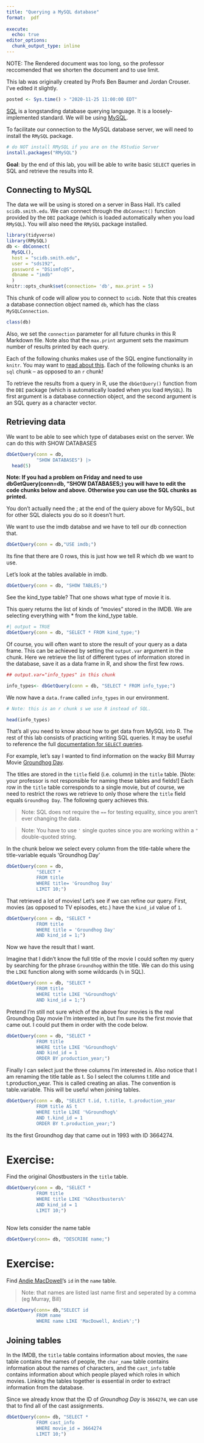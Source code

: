 ```yaml
---
title: "Querying a MySQL database"
format:  pdf
  
execute: 
  echo: true
editor_options: 
  chunk_output_type: inline
---
```


NOTE: The Rendered document was too long, so the professor reccomended that we shorten the document and to use limit. 


This lab was originally created by Profs Ben Baumer and Jordan Crouser. I've edited it slightly. 

```r
posted <- Sys.time() > "2020-11-25 11:00:00 EDT"
```

[SQL](https://en.wikipedia.org/wiki/SQL) is a longstanding database querying language. It is a loosely-implemented standard. We will be using [MySQL](https://en.wikipedia.org/wiki/MySQL).

To facilitate our connection to the MySQL database server, we will need to install the `RMySQL` package. 

```r
# do NOT install RMySQL if you are on the RStudio Server
install.packages("RMySQL")
```

**Goal**: by the end of this lab, you will be able to write basic `SELECT` queries in SQL and retrieve the results into R.

## Connecting to MySQL

The data we will be using is stored on a server in Bass Hall. It's called `scidb.smith.edu`. We can connect through the `dbConnect()` function provided by the `DBI` package (which is loaded automatically when you load `RMySQL`). You will also need the `RMySQL` package installed. 

```r
library(tidyverse)
library(RMySQL)
db <- dbConnect(
  MySQL(),
  host = "scidb.smith.edu",
  user = "sds192",
  password = "DSismfc@S",
  dbname = "imdb"
  )
knitr::opts_chunk$set(connection= 'db', max.print = 5)
```

This chunk of code will allow you to connect to `scidb`. Note that this creates a database connection object named `db`, which has the class `MySQLConnection`. 

```r
class(db)
```

Also, we set the `connection` parameter for all future chunks in this R Markdown file. Note also that the `max.print` argument sets the maximum number of results printed by each query. 

Each of the following chunks makes use of the SQL engine functionality in `knitr`. You may want to [read about this](https://bookdown.org/yihui/rmarkdown/language-engines.html#sql). Each of the following chunks is an `sql` chunk -- as opposed to an `r` chunk!

To retrieve the results from a query in R, use the `dbGetQuery()` function from the `DBI` package (which is automatically loaded when you load `RMySQL`). Its first argument is a database connection object, and the second argument is an SQL query as a character vector. 

## Retrieving data

We want to be able to see which type of databases exist on the server. We can do this with SHOW DATABASES

```r

dbGetQuery(conn = db,
           "SHOW DATABASES") |>
  head(5)
```

**Note: If you had a problem on Friday and need to use dbGetQuery(conn=db, "SHOW DATABASES;) you will have to edit the code chunks below and above. Otherwise you can use the SQL chunks as printed. **


You don't actually need the ; at the end of the quiery above for MySQL, but for other SQL dialects you do so it doesn't hurt. 

We want to use the imdb databse and we have to tell our db connection that. 

```r
dbGetQuery(conn = db,"USE imdb;")
```

Its fine that there are 0 rows, this is just how we tell R which db we want to use. 

Let's look at the tables available in imdb. 

```r
dbGetQuery(conn = db, "SHOW TABLES;")
```

See the kind_type table? That one shows what type of movie it is. 

This query returns the list of kinds of "movies" stored in the IMDB. We are selecting everything with * from the kind_type table.

```r
#| output = TRUE
dbGetQuery(conn = db, "SELECT * FROM kind_type;")
```

Of course, you will often want to store the result of your query as a data frame. This can be achieved by setting the `output.var` argument in the chunk. Here we retrieve the list of different types of information stored in the database, save it as a data frame in R, and show the first few rows. 

```r
## output.var="info_types" in this chunk

info_types<- dbGetQuery(conn = db, "SELECT * FROM info_type;")
```

We now have a `data.frame` called `info_types` in our environment.

```r
# Note: this is an r chunk s we use R instead of SQL.

head(info_types)
```

That's all you need to know about how to get data from MySQL into R. The rest of this lab consists of practicing writing SQL queries. It may be useful to reference the full [documentation for `SELECT` queries](http://dev.mysql.com/doc/refman/5.6/en/select.html). 

For example, let's say I wanted to find information on the wacky Bill Murray Movie [Groundhog Day](https://www.imdb.com/title/tt0107048/). 


The titles are stored in the `title` field (i.e. column) in the `title` table. [Note: your professor is not responsible for naming these tables and fields!] Each row in the `title` table corresponds to a single movie, but of course, we need to restrict the rows we retrieve to only those where the `title` field equals `Groundhog Day`. The following query achieves this.

> Note: SQL does not require the `==` for testing equality, since you aren't ever changing the data. 

> Note: You have to use `'` single quotes since you are working within a `"` double-quoted string. 

In the chunk below we select every column from the title-table where the title-variable equals 'Groundhog Day'



```r
dbGetQuery(conn = db, 
           "SELECT *
           FROM title
           WHERE title= 'Groundhog Day'
           LIMIT 10;")
```


That retrieved a lot of movies! Let's see if we can refine our query. First, movies (as opposed to TV episodes, etc.) have the `kind_id` value of `1`. 

```r
dbGetQuery(conn = db, "SELECT *
           FROM title
           WHERE title = 'Groundhog Day'
           AND kind_id = 1;")
```

Now we have the result that I want. 

Imagine that I didn't know the full title of the movie I could soften my query by searching for the phrase `Groundhog` within the title. We can do this using the `LIKE` function along with some wildcards (`%` in SQL).

```r
dbGetQuery(conn = db, "SELECT *
           FROM title
           WHERE title LIKE '%Groundhog%'
           AND kind_id = 1;")
```

Pretend I'm still not sure which of the above four movies is the real Groundhog Day movie I'm interested in, but I'm sure its the first movie that came out. I could put them in order with the code below. 

```r
dbGetQuery(conn = db, "SELECT *
           FROM title
           WHERE title LIKE '%Groundhog%'
           AND kind_id = 1
           ORDER BY production_year;")
```

Finally I can select just the three columns I'm interested in. Also notice that I am renaming the title table as t. So I select the columns t.title and t.production_year. This is called creating an alias. The convention is table.variable. This will be useful when joining tables. 

```r
dbGetQuery(conn = db, "SELECT t.id, t.title, t.production_year
           FROM title AS t
           WHERE title LIKE '%Groundhog%'
           AND t.kind_id = 1
           ORDER BY t.production_year;")
```

Its the first Groundhog day that came out in 1993 with ID 3664274.

# Exercise: 

Find the original Ghostbusters in the `title` table. 

```r
dbGetQuery(conn = db, "SELECT *
           FROM title
           WHERE title LIKE '%Ghostbusters%'
           AND kind_id = 1
           LIMIT 10;")
  

```

Now lets consider the name table

```r
dbGetQuery(conn= db, "DESCRIBE name;")
```

# Exercise: 

Find [Andie MacDowell ](https://www.imdb.com/title/tt0107048/fullcredits?ref_=tt_ov_st_sm)'s `id` in the `name` table. 

> Note: that names are listed last name first and seperated by a comma (eg Murray, Bill)


```r
dbGetQuery(conn= db,"SELECT id
           FROM name
           WHERE name LIKE 'MacDowell, Andie%';")

```


## Joining tables

In the IMDB, the `title` table contains information about movies, the `name` table contains the names of people, the `char_name` table contains information about the names of characters, and the `cast_info` table contains information about which people played which roles in which movies. Linking the tables together is essential in order to extract information from the database. 

Since we already know that the ID of *Groundhog Day* is `3664274`, we can use that to find all of the cast assignments. 


```r
dbGetQuery(conn= db, "SELECT *
           FROM cast_info
           WHERE movie_id = 3664274
           LIMIT 10;")
```

